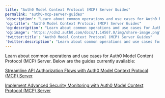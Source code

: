 ---
title: "Auth0 Model Context Protocol (MCP) Server Guides"
permalink: "auth0-mcp-server-guides"
'description': "Learn about common operations and use cases for Auth0 Model Context Protocol (MCP) Server."
'og:title': "Auth0 Model Context Protocol (MCP) Server Guides"
'og:description': "Learn about common operations and use cases for Auth0 Model Context Protocol (MCP) Server."
'og:image': "https://cdn2.auth0.com/docs/1.14567.0/img/share-image.png"
'twitter:title': "Auth0 Model Context Protocol (MCP) Server Guides"
'twitter:description': "Learn about common operations and use cases for Auth0 Model Context Protocol (MCP) Server."
---

Learn about common operations and use cases for Auth0 Model Content Protocol (MCP) Server. Below are the guides currently available:

[Streamline API Authorization Flows with Auth0 Model Context Protocol (MCP) Server](/docs/fr-ca/get-started/auth0-mcp-server/auth0-mcp-server-guides/streamline-api-authorization-flows-with-auth0-model-context-protocol-mcp)

[Implement Advanced Security Monitoring with Auth0 Model Context Protocol (MCP) Server](/docs/fr-ca/get-started/auth0-mcp-server/auth0-mcp-server-guides/implement-advanced-security-monitoring-with-auth0-model-context-protocol-mcp)